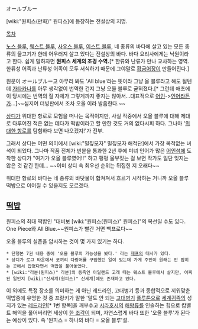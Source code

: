 オールブルー

[wiki:"원피스(만화)" 원피스]에 등장하는 전설상의 지명.

[[목차]]


[[노스 블루]], [[웨스트 블루]], [[사우스 블루]], [[이스트 블루]], 네 종류의 바다에 살고 있는 모든 종류의 물고기가 한데 어우러져 살고 있다는 전설상의 바다. 바다 요리사에게는 낙원이라고 한다. 쉽게 말하자면 '''원피스 세계의 조경 수역.'''[* 한류와 난류가 만나 교차하는 영역. 한류성 어족과 난류성 어족이 모두 서식하기 때문에 그야말로 [[황금어장]]이 만들어진다.] 

원문이 オールブルー고 아무리 봐도 'All blue'라는 뜻이라 그냥 올 블루라고 해도 될텐데 [[가타카나]]를 아무 생각없이 번역한 건지 그냥 오올 블루로 굳혀졌다.[* 그런데 애초에 이 당시에는 번역의 질 자체가 그렇게까지 좋지는 않아서...대표적으로 [[어인]]->[[인어]]라든가...]~~심지어 더빙판에서 조차 오올 이라 발음한다.~~

[[상디]]가 위대한 항로로 모험을 떠나는 목적이지만, 사실 작중에서 오올 블루에 대해 제대로 다루어진 적은 없는 데다가 떡밥이라고 할 만한 것도 거의 없다시피 하다. 그나마 '[[위대한 항로]]를 탐험하다 보면 나오겠지!'가 전부. 

그래서 상디는 어떤 의미에서 [wiki:"밀짚모자" 밀짚모자 해적단]에서 가장 목적없는 녀석이 되었다. 그나마 작품 전체가 반분을 통과한 2년 후에 미녀 인어가 많은 [[어인섬]]에 도착한 상디가 "여기가 오올 블루였어!!" 하고 펑펑 울부짖는 걸 보면 작가도 일단 잊지는 않은 것 같긴 한데... ~~이미 상디 속 최우선 순위는 뒤집힌 지 오래다~~

위대한 항로의 바다는 네 종류의 바닷물이 합쳐져서 흐르기 시작하는 거니까 오올 블루 떡밥으로 이어질 수 있을지도 모르겠다.

== [[떡밥]] ==
원피스의 최대 떡밥인 "대비보 [wiki:"원피스(원피스)" 원피스]"의 복선일 수도 있다. One Piece와 All Blue.~~원피스가 빨간 거면 백프로다~~

오올 블루의 실존을 암시하는 것이 몇 가지 있기는 하다. 

 * 단행본 7권 내용 중에 '오올 블루의 가능성을 봤다.' 라는 [[제프(원피스)|제프]]의 대사가 있다.
 * 상디가 로그 타운에서 코끼리 다랑어를 구입했던 일이 있는데 가게 주인이 원래는 안 잡히는 곳에서 잡혔다면서 떡밥을 풀어놓았다.
 * [wiki:"라분(원피스)" 라분]의 동족인 아일랜드 고래 떼는 웨스트 블루에서 살지만, 어찌된 일인지 [wiki:"신세계(원피스)" 신세계]에도 존재하고 있다.

이 외에도 특정 장소를 의미하는 게 아닌 레드라인, 고대병기 등과 종합적으로 끼워맞춘 떡밥중에 유명한 것 중 프랑키가 말한 '말도 안 되는 [[고대병기]] [[플루톤]]으로 [[천룡인|세계귀족]]의 성지가 있는 [[레드라인]][* 1번 항목]을 깨부수고 [[시라호시]]의 [[해왕류]]를 인솔하는 힘으로 캄벨트 해역을 풀어버리면 세상이 [[원피스(원피스)|한 조각]]이 되며, 자연스럽게 바다 또한 '오올 블루'가 된다는 예상이 있다. 즉 '원피스 = 하나의 바다 = 오올 블루'설.
